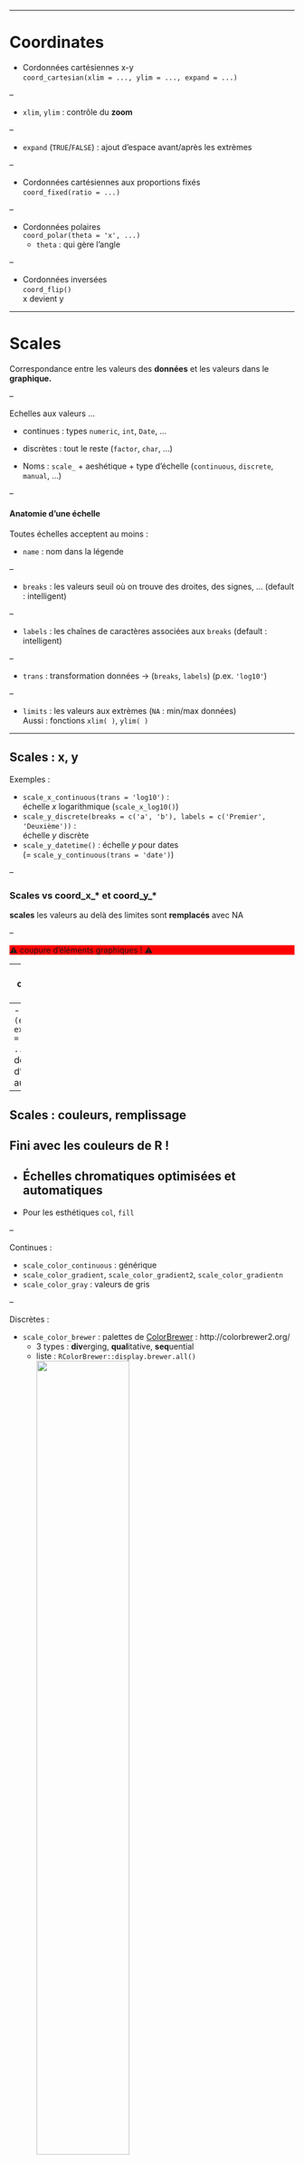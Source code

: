 
---

# Coordinates

- Cordonnées cartésiennes x-y   
   `coord_cartesian(xlim = ..., ylim = ..., expand = ...)`

--
   
   + `xlim`, `ylim` : contrôle du **zoom**

--
   
   + `expand` (`TRUE`/`FALSE`) : ajout d'espace avant/après les extrèmes

--

- Cordonnées cartésiennes aux proportions fixés   
   `coord_fixed(ratio = ...)`

--

- Cordonnées polaires   
   `coord_polar(theta = 'x', ...)`   
   + `theta` : qui gère l'angle   

--

- Cordonnées inversées   
   `coord_flip()`   
   x devient y


---

# Scales

Correspondance entre les valeurs des **données** et les valeurs dans le **graphique.**

--

Echelles aux valeurs ...

- continues : types `numeric`, `int`, `Date`, ...
- discrètes : tout le reste (`factor`, `char`, ...)

- Noms : `scale_` + aeshétique + type d'échelle (`continuous`, `discrete`, `manual`, ...) 

--

#### Anatomie d'une échelle

Toutes échelles acceptent au moins :

- `name` : nom dans la légende

--

- `breaks` : les valeurs seuil où on trouve des droites, des signes, ... (default : intelligent)

--

- `labels` : les chaînes de caractères associées aux `breaks` (default : intelligent)

--

- `trans` : transformation données → (`breaks`, `labels`) (p.ex. `'log10'`)

--

- `limits` : les valeurs aux extrèmes (`NA` : min/max données)     
  Aussi : fonctions `xlim( )`, `ylim( )`


---

## Scales : x, y

Exemples : 

- `scale_x_continuous(trans = 'log10')` :  
  échelle $x$ logarithmique (`scale_x_log10()`)
- `scale_y_discrete(breaks = c('a', 'b'), labels = c('Premier', 'Deuxième'))` :     
  échelle $y$ discrète
- `scale_y_datetime()` : échelle $y$ pour dates   
  (= `scale_y_continuous(trans = 'date')`)

--

### Scales vs coord\_x\_\* et coord\_y\_\*

<div class="heavy-box center"><span><b>scales</b> les valeurs au delà des limites sont <b>remplacés</b> avec <span class="remark-inline-code">NA</span></span></div>

--

<div class="heavy-box center" style='background: red'><span>⚠ coupure d'éléments graphiques ! ⚠</span></div>


---
class: slide-class-advanced
exclude: true

<!-- TODO -->

### Scales : expansion des limites

- `expand_limits(x = ..., y = ...)` : étendent le graphique jusqu'à ce(s) point(s) là   
  p.ex. `expand_limits(x = 0, y = 0)` pour inclure l'origine
   
--
- `scale_*_*(expand = expand_scale(mult = ..., add = ...))` :   
  pour décider combien d'espace ajouter autour des bords 

---

## Scales : couleurs, remplissage

Fini avec les couleurs de R !   
--

- Échelles chromatiques **optimisées** et **automatiques**   
--

- Pour les esthétiques `col`, `fill`   

--

Continues :

- `scale_color_continuous` : générique
- `scale_color_gradient`, `scale_color_gradient2`, `scale_color_gradientn`
- `scale_color_gray` : valeurs de gris

--

Discrètes :

- `scale_color_brewer` : palettes de [ColorBrewer](http://colorbrewer2.org/) : http://colorbrewer2.org/
  + 3 types : **div**erging, **qual**itative, **seq**uential
  + liste : `RColorBrewer::display.brewer.all()`    
<img src="assets/img/brewer.png" class='center' style='width: 60%' />

---

- `scale_fill_viridis_d` :    
  même principe mais avec la palette Viridis (Python : `matplotlib`)   
  <img src="assets/img/viridis.png" style='width: 65%' />
 
---
exclude: true

# Scales : exemple

<!-- TODO -->

```r

datasets::swiss %>% 
   rownames_to_column('Location') %>% 
   ggplot(aes(x = Catholic, y = Education)) +
   geom_point()

```


---
exclude: true

# Scales : exemple

<!-- TODO -->

Données sur la population US

```r
economics %>% 
   ggplot(aes(x = date)) + 
   geom_line(aes(y = pop)) + 
   expand_limits(y = 0)

storms %>% 
   mutate(time = paste(year, month, day, hour, sep = '-'),
          time = lubridate::parse_date_time(order = 'ymdH')) %>% 
   ggplot() +
   geom_
   

```
